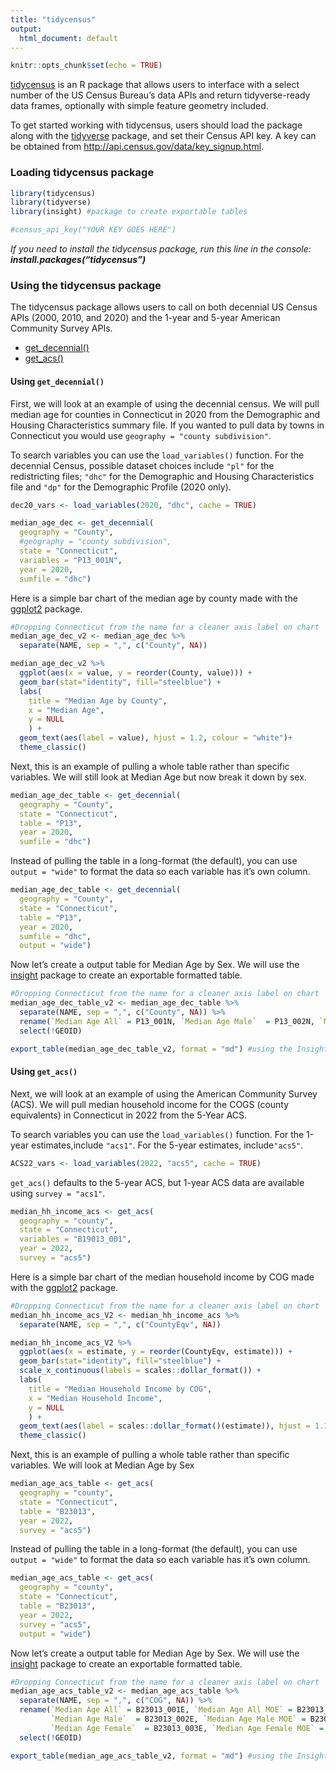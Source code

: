 ---
title: "tidycensus"
output:
  html_document: default
---

```{r setup, include=FALSE}
knitr::opts_chunk$set(echo = TRUE)
```

[tidycensus](https://walker-data.com/tidycensus/) is an R package that allows users to interface with a select number of the US Census Bureau’s data APIs and return tidyverse-ready data frames, optionally with simple feature geometry included.

To get started working with tidycensus, users should load the package along with the [tidyverse](https://www.tidyverse.org/) package, and set their Census API key. A key can be obtained from <http://api.census.gov/data/key_signup.html>.

### Loading tidycensus package

```{r package, warning=FALSE, message=FALSE}
library(tidycensus)
library(tidyverse)
library(insight) #package to create exportable tables

#census_api_key("YOUR KEY GOES HERE")
```

*If you need to install the tidycensus package, run this line in the console: **install.packages("tidycensus")***

### Using the tidycensus package

The tidycensus package allows users to call on both decennial US Census APIs (2000, 2010, and 2020) and the 1-year and 5-year American Community Survey APIs.

-   [get_decennial()](https://walker-data.com/tidycensus/reference/get_decennial.html)
-   [get_acs()](https://walker-data.com/tidycensus/reference/get_acs.html)

#### Using `get_decennial()`

First, we will look at an example of using the decennial census. We will pull median age for counties in Connecticut in 2020 from the Demographic and Housing Characteristics summary file. If you wanted to pull data by towns in Connecticut you would use `geography = "county subdivision"`.

To search variables you can use the `load_variables()` function. For the decennial Census, possible dataset choices include `"pl"` for the redistricting files; `"dhc"` for the Demographic and Housing Characteristics file and `"dp"` for the Demographic Profile (2020 only).

```{r, Decsearch, warning=FALSE, message=FALSE}
dec20_vars <- load_variables(2020, "dhc", cache = TRUE)
```

```{r decennial, warning=FALSE, message=FALSE}
median_age_dec <- get_decennial(
  geography = "County",
  #geography = "county subdivision",
  state = "Connecticut",
  variables = "P13_001N",
  year = 2020,
  sumfile = "dhc")

```

Here is a simple bar chart of the median age by county made with the [ggplot2](https://ggplot2.tidyverse.org/) package.

```{r decplot, warning=FALSE, message=FALSE}

#Dropping Connecticut from the name for a cleaner axis label on chart
median_age_dec_v2 <- median_age_dec %>%
  separate(NAME, sep = ",", c("County", NA))

median_age_dec_v2 %>%
  ggplot(aes(x = value, y = reorder(County, value))) + 
  geom_bar(stat="identity", fill="steelblue") +
  labs(
    title = "Median Age by County",
    x = "Median Age",
    y = NULL
    ) +
  geom_text(aes(label = value), hjust = 1.2, colour = "white")+
  theme_classic()
```

Next, this is an example of pulling a whole table rather than specific variables. We will still look at Median Age but now break it down by sex.

```{r dectable, warning=FALSE, message=FALSE}
median_age_dec_table <- get_decennial(
  geography = "County",
  state = "Connecticut",
  table = "P13",
  year = 2020,
  sumfile = "dhc")
```

Instead of pulling the table in a long-format (the default), you can use `output = "wide"` to format the data so each variable has it's own column.

```{r dectablewide, warning=FALSE, message=FALSE}
median_age_dec_table <- get_decennial(
  geography = "County",
  state = "Connecticut",
  table = "P13",
  year = 2020,
  sumfile = "dhc",
  output = "wide")
```

Now let's create a output table for Median Age by Sex. We will use the [insight](https://cran.r-project.org/web/packages/insight/insight.pdf) package to create an exportable formatted table.

```{r dectableplot, warning=FALSE, message=FALSE}

#Dropping Connecticut from the name for a cleaner axis label on chart
median_age_dec_table_v2 <- median_age_dec_table %>%
  separate(NAME, sep = ",", c("County", NA)) %>%
  rename(`Median Age All` = P13_001N, `Median Age Male`  = P13_002N, `Median Age Female`  = P13_003N) %>%
  select(!GEOID)

export_table(median_age_dec_table_v2, format = "md") #using the Insights package and markdown format
```

#### Using `get_acs()`

Next, we will look at an example of using the American Community Survey (ACS). We will pull median household income for the COGS (county equivalents) in Connecticut in 2022 from the 5-Year ACS.

To search variables you can use the `load_variables()` function. For the 1-year estimates,include `"acs1"`. For the 5-year estimates, include`"acs5"`.

```{r, ACSsearch, warning=FALSE, message=FALSE}
ACS22_vars <- load_variables(2022, "acs5", cache = TRUE)
```

`get_acs()` defaults to the 5-year ACS, but 1-year ACS data are available using `survey = "acs1"`.

```{r ACS, warning=FALSE, message=FALSE}
median_hh_income_acs <- get_acs(
  geography = "county",
  state = "Connecticut",
  variables = "B19013_001",
  year = 2022,
  survey = "acs5")
```

Here is a simple bar chart of the median household income by COG made with the [ggplot2](https://ggplot2.tidyverse.org/) package.

```{r acsplot, warning=FALSE, message=FALSE}
#Dropping Connecticut from the name for a cleaner axis label on chart
median_hh_income_acs_V2 <- median_hh_income_acs %>%
  separate(NAME, sep = ",", c("CountyEqv", NA))

median_hh_income_acs_V2 %>%
  ggplot(aes(x = estimate, y = reorder(CountyEqv, estimate))) + 
  geom_bar(stat="identity", fill="steelblue") +
  scale_x_continuous(labels = scales::dollar_format()) + 
  labs(
    title = "Median Household Income by COG",
    x = "Median Household Income",
    y = NULL
    ) +
  geom_text(aes(label = scales::dollar_format()(estimate)), hjust = 1.1, colour = "white")+
  theme_classic()
```

Next, this is an example of pulling a whole table rather than specific variables. We will look at Median Age by Sex

```{r acstable, warning=FALSE, message=FALSE}
median_age_acs_table <- get_acs(
  geography = "county",
  state = "Connecticut",
  table = "B23013",
  year = 2022,
  survey = "acs5")
```

Instead of pulling the table in a long-format (the default), you can use `output = "wide"` to format the data so each variable has it's own column.

```{r acstablewide, warning=FALSE, message=FALSE}
median_age_acs_table <- get_acs(
  geography = "county",
  state = "Connecticut",
  table = "B23013",
  year = 2022,
  survey = "acs5",
  output = "wide")
```

Now let's create a output table for Median Age by Sex. We will use the [insight](https://cran.r-project.org/web/packages/insight/insight.pdf) package to create an exportable formatted table.

```{r acstableplot, warning=FALSE, message=FALSE}

#Dropping Connecticut from the name for a cleaner axis label on chart
median_age_acs_table_v2 <- median_age_acs_table %>%
  separate(NAME, sep = ",", c("COG", NA)) %>%
  rename(`Median Age All` = B23013_001E, `Median Age All MOE` = B23013_001M,
         `Median Age Male`  = B23013_002E, `Median Age Male MOE` = B23013_002M,
         `Median Age Female`  = B23013_003E, `Median Age Female MOE` = B23013_003M) %>%
  select(!GEOID)

export_table(median_age_acs_table_v2, format = "md") #using the Insights package and markdown format
```
